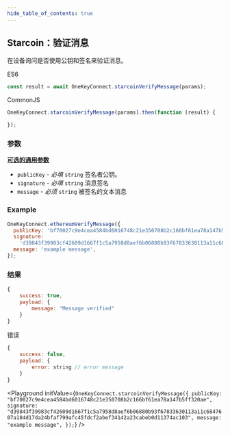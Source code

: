 ```yaml
---
hide_table_of_contents: true
---
```



## Starcoin：验证消息

在设备询问是否使用公钥和签名来验证消息。

ES6

```javascript
const result = await OneKeyConnect.starcoinVerifyMessage(params);
```

CommonJS

```javascript
OneKeyConnect.starcoinVerifyMessage(params).then(function (result) {

});
```

### 参数

[**可选的通用参数**](./commonParams)

- `publicKey` - *必填* `string` 签名者公钥。
- `signature` - *必填* `string` 消息签名
- `message` - *必须* `string` 被签名的文本消息

### Example

```javascript
OneKeyConnect.ethereumVerifyMessage({
  publicKey: 'bf70027c9e4cea4584bd6016748c21e350708b2c166bf61ea78a147b5ff320ae',
  signature:
    'd39843f39983cf42609d1667f1c5a7958d8aef6b06880b93f67833630113a11c6847607a184d17da24bfaf799afc45fdcf2abef34142a23cabeb0d11374ac103',
  message: 'example message',
});
```

### 结果

```javascript
{
    success: true,
    payload: {
        message: "Message verified"
    }
}
```

错误

```javascript
{
    success: false,
    payload: {
        error: string // error message
    }
}
```

<Playground
  initValue={`OneKeyConnect.starcoinVerifyMessage({
    publicKey: "bf70027c9e4cea4584bd6016748c21e350708b2c166bf61ea78a147b5ff320ae",
    signature: "d39843f39983cf42609d1667f1c5a7958d8aef6b06880b93f67833630113a11c6847607a184d17da24bfaf799afc45fdcf2abef34142a23cabeb0d11374ac103",
    message: "example message",
});`}
/>

